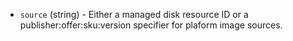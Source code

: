 <!-- Code generated from the comments of the Config struct in builder/azure/chroot/builder.go; DO NOT EDIT MANUALLY -->

-   `source` (string) - Either a managed disk resource ID or a publisher:offer:sku:version specifier for plaform image sources.
    